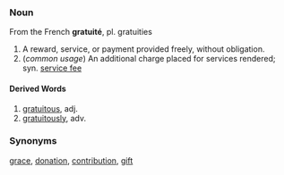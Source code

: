 ===Noun===

From the French '''gratuit&eacute;''', pl. gratuities

#A reward, service, or payment provided freely, without obligation.
#(''common usage'') An additional charge placed for services rendered; syn. [[service fee]]

====Derived Words====

#[[gratuitous]], adj.
#[[gratuitously]], adv.

===Synonyms===

[[grace]], [[donation]], [[contribution]], [[gift]]